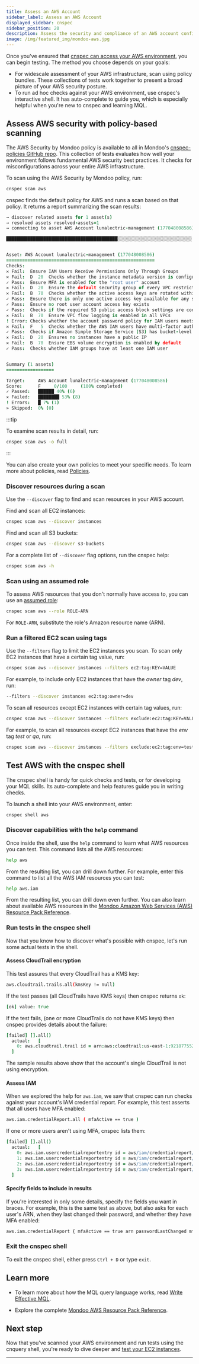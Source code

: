 ```yaml
---
title: Assess an AWS Account
sidebar_label: Assess an AWS Account
displayed_sidebar: cnspec
sidebar_position: 20
description: Assess the security and compliance of an AWS account configuration
image: /img/featured_img/mondoo-aws.jpg
---
```


Once you've ensured that [cnspec can access your AWS environment](/cnspec/cloud/aws), you can begin testing. The method you choose depends on your goals:

- For widescale assessment of your AWS infrastructure, scan using policy bundles. These collections of tests work together to present a broad picture of your AWS security posture.
- To run ad hoc checks against your AWS environment, use cnspec's interactive shell. It has auto-complete to guide you, which is especially helpful when you're new to cnspec and learning MQL.

## Assess AWS security with policy-based scanning

The AWS Security by Mondoo policy is available to all in Mondoo's [cnspec-policies GitHub repo](https://github.com/mondoohq/cnspec-policies/tree/main/core). This collection of tests evaluates how well your environment follows fundamental AWS security best practices. It checks for misconfigurations across your entire AWS infrastructure.

To scan using the AWS Security by Mondoo policy, run:

```bash
cnspec scan aws
```

cnspec finds the default policy for AWS and runs a scan based on that policy. It returns a report summarizing the scan results:

```coffeescript
→ discover related assets for 1 asset(s)
→ resolved assets resolved-assets=1
→ connecting to asset AWS Account lunalectric-management (177048008586) (api)

██████████████████████████████████████████░░░░░░░░░░░░░░░░░░░░░░░░░░░░  60% AWS Account lunalectric-management (177048008586)


Asset: AWS Account lunalectric-management (177048008586)
========================================================
Checks:
✕ Fail:  Ensure IAM Users Receive Permissions Only Through Groups
✕ Fail:  D  20  Checks whether the instance metadata version is configured with IMDSv2 (http tokens required)
✓ Pass:  Ensure MFA is enabled for the "root user" account
✕ Fail:  D  20  Ensure the default security group of every VPC restricts all traffic
✕ Fail:  B  70  Checks whether the active access keys are rotated within the number of days specified in maxAccessKeyAge (default 90)
✓ Pass:  Ensure there is only one active access key available for any single IAM user
✓ Pass:  Ensure no root user account access key exists
✓ Pass:  Checks if the required S3 public access block settings are configured from the account level
✕ Fail:  B  70  Ensure VPC flow logging is enabled in all VPCs
! Error: Checks whether the account password policy for IAM users meets the specified requirements
✕ Fail:  F   5  Checks whether the AWS IAM users have multi-factor authentication (MFA) enabled
✓ Pass:  Checks if Amazon Simple Storage Service (S3) has bucket-level public access restrictions at the bucket level.
✕ Fail:  D  20  Ensures no instances have a public IP
✕ Fail:  B  70  Ensure EBS volume encryption is enabled by default
✓ Pass:  Checks whether IAM groups have at least one IAM user


Summary (1 assets)
==================

Target:     AWS Account lunalectric-management (177048008586)
Score:      F     0/100     (100% completed)
✓ Passed:   ██████ 40% (6)
✕ Failed:   ████████ 53% (8)
! Errors:   █ 7% (1)
» Skipped:  0% (0)
```

:::tip

To examine scan results in detail, run:

```bash
cnspec scan aws -o full
```

:::

You can also create your own policies to meet your specific needs. To learn more about policies, read [Policies](/cnspec/cnspec-policies/).

### Discover resources during a scan

Use the `--discover` flag to find and scan resources in your AWS account.

Find and scan all EC2 instances:

```bash
cnspec scan aws --discover instances
```

Find and scan all S3 buckets:

```bash
cnspec scan aws --discover s3-buckets
```

For a complete list of `--discover` flag options, run the cnspec help:

```bash
cnspec scan aws -h
```

### Scan using an assumed role

To assess AWS resources that you don't normally have access to, you can use an [assumed role](https://docs.aws.amazon.com/IAM/latest/UserGuide/id_roles_use.html):

```bash
cnspec scan aws --role ROLE-ARN
```

For `ROLE-ARN`, substitute the role's Amazon resource name (ARN).

### Run a filtered EC2 scan using tags

Use the `--filters` flag to limit the EC2 instances you scan. To scan only EC2 instances that have a certain tag value, run:

```bash
cnspec scan aws --discover instances --filters ec2:tag:KEY=VALUE
```

For example, to include only EC2 instances that have the _owner_ tag _dev_, run:

```bash
--filters --discover instances ec2:tag:owner=dev
```

To scan all resources except EC2 instances with certain tag values, run:

```bash
cnspec scan aws --discover instances --filters exclude:ec2:tag:KEY=VALUE1,VALUE2,VALUEX
```

For example, to scan all resources except EC2 instances that have the _env_ tag _test_ or _qa_, run:

```bash
cnspec scan aws --discover instances --filters exclude:ec2:tag:env=test,qa
```

## Test AWS with the cnspec shell

The cnspec shell is handy for quick checks and tests, or for developing your MQL skills. Its auto-complete and help features guide you in writing checks.

To launch a shell into your AWS environment, enter:

```bash
cnspec shell aws
```

### Discover capabilities with the `help` command

Once inside the shell, use the `help` command to learn what AWS resources you can test. This command lists all the AWS resources:

```bash
help aws
```

From the resulting list, you can drill down further. For example, enter this command to list all the AWS IAM resources you can test:

```bash
help aws.iam
```

From the resulting list, you can drill down even further. You can also learn about available AWS resources in the [Mondoo Amazon Web Services (AWS) Resource Pack Reference](/mql/resources/aws-pack/).

### Run tests in the cnspec shell

Now that you know how to discover what's possible with cnspec, let's run some actual tests in the shell.

#### Assess CloudTrail encryption

This test assures that every CloudTrail has a KMS key:

```bash
aws.cloudtrail.trails.all(kmsKey != null)
```

If the test passes (all CloudTrails have KMS keys) then cnspec returns `ok`:

```coffeescript
[ok] value: true
```

If the test fails, (one or more CloudTrails do not have KMS keys) then cnspec provides details about the failure:

```coffeescript
[failed] [].all()
  actual:   [
    0: aws.cloudtrail.trail id = arn:aws:cloudtrail:us-east-1:921877552404:trail/s3-events
  ]
```

The sample results above show that the account's single CloudTrail is not using encryption.

#### Assess IAM

When we explored the help for `aws.iam`, we saw that cnspec can run checks against your account's IAM credential report. For example, this test asserts that all users have MFA enabled:

```bash
aws.iam.credentialReport.all ( mfaActive == true )
```

If one or more users aren't using MFA, cnspec lists them:

```coffeescript
[failed] [].all()
  actual:   [
    0: aws.iam.usercredentialreportentry id = aws/iam/credentialreport/arn:aws:iam::921000052404:user/abel
    1: aws.iam.usercredentialreportentry id = aws/iam/credentialreport/arn:aws:iam::921000052404:user/coco
    2: aws.iam.usercredentialreportentry id = aws/iam/credentialreport/arn:aws:iam::921000052404:user/ecs-deploy
    3: aws.iam.usercredentialreportentry id = aws/iam/credentialreport/arn:aws:iam::921000052404:user/gitlab-migration-user
  ]
```

#### Specify fields to include in results

If you're interested in only some details, specify the fields you want in braces. For example, this is the same test as above, but also asks for each user's ARN, when they last changed their password, and whether they have MFA enabled:

```bash
aws.iam.credentialReport { mfaActive == true arn passwordLastChanged mfaActive }
```

### Exit the cnspec shell

To exit the cnspec shell, either press `Ctrl + D` or type `exit`.

## Learn more

- To learn more about how the MQL query language works, read [Write Effective MQL](/mql/mql.write/).

- Explore the complete [Mondoo AWS Resource Pack Reference](/mql/resources/aws-pack/).

## Next step

Now that you've scanned your AWS environment and run tests using the cnquery shell, you're ready to dive deeper and [test your EC2 instances](/cnspec/cloud/aws/ec2/).

---
